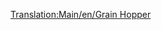 [[Translation:Main/en/Grain Hopper]]{{Template:Wagon/Fr
|Nom=Wagon à céréales
|Coût=1 066£ (2 132$)
|Poids=19 / 49 t
|Capacité=30 tonnes de céréales
|Image=[[File:en/Grainhopper.png]]
|MonoCoût="
|MonoPoids=19 / 54 t
|MonoCapacité=35 tonnes de céréales
|MagCoût="
|MagPoids=19 / 56 t
|MagCapacité=37 tonnes de céréales
|Description=Remarquez que les transports de bétail et de céréales ont des capacités différentes; faites donc la compensation en créant un train mixte depuis une ferme.
}}